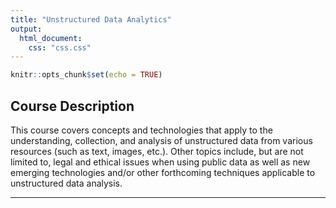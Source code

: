 ```yaml
---
title: "Unstructured Data Analytics"
output:
  html_document:
    css: "css.css"
---
```


```r
knitr::opts_chunk$set(echo = TRUE)
```

## Course Description

This course covers concepts and technologies that apply to the understanding, collection, and analysis of unstructured data from various resources (such as text, images, etc.). Other topics include, but are not limited to, legal and ethical issues when using public data as well as new emerging technologies and/or other forthcoming techniques applicable to unstructured data analysis.

__________